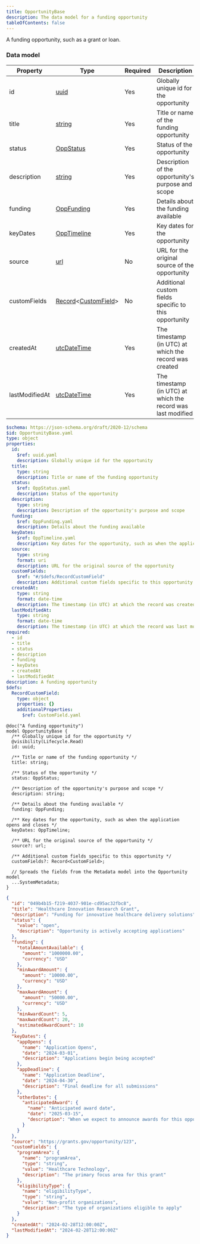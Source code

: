 ```yaml
---
title: OpportunityBase
description: The data model for a funding opportunity
tableOfContents: false
---
```



A funding opportunity, such as a grant or loan.

### Data model

<Tabs>
  <TabItem label="Table">

| Property       | Type                                                                                                                                   | Required | Description                                                  |
| -------------- | -------------------------------------------------------------------------------------------------------------------------------------- | -------- | ------------------------------------------------------------ |
| id             | [uuid](/simpler-grants-protocol/protocol/types/string#uuid)                                                                            | Yes      | Globally unique id for the opportunity                       |
| title          | [string](/simpler-grants-protocol/protocol/types/string#string)                                                                        | Yes      | Title or name of the funding opportunity                     |
| status         | [OppStatus](/simpler-grants-protocol/protocol/models/opp-status)                                                                       | Yes      | Status of the opportunity                                    |
| description    | [string](/simpler-grants-protocol/protocol/types/string#string)                                                                        | Yes      | Description of the opportunity's purpose and scope           |
| funding        | [OppFunding](/simpler-grants-protocol/protocol/models/opp-funding)                                                                     | Yes      | Details about the funding available                          |
| keyDates       | [OppTimeline](/simpler-grants-protocol/protocol/models/opp-timeline)                                                                   | Yes      | Key dates for the opportunity                                |
| source         | [url](/simpler-grants-protocol/protocol/types/string#url)                                                                              | No       | URL for the original source of the opportunity               |
| customFields   | [Record](/simpler-grants-protocol/protocol/types/other#record)\<[CustomField](/simpler-grants-protocol/protocol/fields/custom-field)\> | No       | Additional custom fields specific to this opportunity        |
| createdAt      | [utcDateTime](/simpler-grants-protocol/protocol/types/date#utcdatetime)                                                                | Yes      | The timestamp (in UTC) at which the record was created       |
| lastModifiedAt | [utcDateTime](/simpler-grants-protocol/protocol/types/date#utcdatetime)                                                                | Yes      | The timestamp (in UTC) at which the record was last modified |

  </TabItem>

  <TabItem label="JSON Schema">

```yaml
$schema: https://json-schema.org/draft/2020-12/schema
$id: OpportunityBase.yaml
type: object
properties:
  id:
    $ref: uuid.yaml
    description: Globally unique id for the opportunity
  title:
    type: string
    description: Title or name of the funding opportunity
  status:
    $ref: OppStatus.yaml
    description: Status of the opportunity
  description:
    type: string
    description: Description of the opportunity's purpose and scope
  funding:
    $ref: OppFunding.yaml
    description: Details about the funding available
  keyDates:
    $ref: OppTimeline.yaml
    description: Key dates for the opportunity, such as when the application opens and closes
  source:
    type: string
    format: uri
    description: URL for the original source of the opportunity
  customFields:
    $ref: "#/$defs/RecordCustomField"
    description: Additional custom fields specific to this opportunity
  createdAt:
    type: string
    format: date-time
    description: The timestamp (in UTC) at which the record was created.
  lastModifiedAt:
    type: string
    format: date-time
    description: The timestamp (in UTC) at which the record was last modified.
required:
  - id
  - title
  - status
  - description
  - funding
  - keyDates
  - createdAt
  - lastModifiedAt
description: A funding opportunity
$defs:
  RecordCustomField:
    type: object
    properties: {}
    additionalProperties:
      $ref: CustomField.yaml
```

  </TabItem>

  <TabItem label="TypeSpec">

```tsp
@doc("A funding opportunity")
model OpportunityBase {
  /** Globally unique id for the opportunity */
  @visibility(Lifecycle.Read)
  id: uuid;

  /** Title or name of the funding opportunity */
  title: string;

  /** Status of the opportunity */
  status: OppStatus;

  /** Description of the opportunity's purpose and scope */
  description: string;

  /** Details about the funding available */
  funding: OppFunding;

  /** Key dates for the opportunity, such as when the application opens and closes */
  keyDates: OppTimeline;

  /** URL for the original source of the opportunity */
  source?: url;

  /** Additional custom fields specific to this opportunity */
  customFields?: Record<CustomField>;

  // Spreads the fields from the Metadata model into the Opportunity model
  ...SystemMetadata;
}
```

  </TabItem>

  <TabItem label="Example">

```json
{
  "id": "049b4b15-f219-4037-901e-cd95ac32fbc8",
  "title": "Healthcare Innovation Research Grant",
  "description": "Funding for innovative healthcare delivery solutions",
  "status": {
    "value": "open",
    "description": "Opportunity is actively accepting applications"
  },
  "funding": {
    "totalAmountAvailable": {
      "amount": "1000000.00",
      "currency": "USD"
    },
    "minAwardAmount": {
      "amount": "10000.00",
      "currency": "USD"
    },
    "maxAwardAmount": {
      "amount": "50000.00",
      "currency": "USD"
    },
    "minAwardCount": 5,
    "maxAwardCount": 20,
    "estimatedAwardCount": 10
  },
  "keyDates": {
    "appOpens": {
      "name": "Application Opens",
      "date": "2024-03-01",
      "description": "Applications begin being accepted"
    },
    "appDeadline": {
      "name": "Application Deadline",
      "date": "2024-04-30",
      "description": "Final deadline for all submissions"
    },
    "otherDates": {
      "anticipatedAward": {
        "name": "Anticipated award date",
        "date": "2025-03-15",
        "description": "When we expect to announce awards for this opportunity."
      }
    }
  },
  "source": "https://grants.gov/opportunity/123",
  "customFields": {
    "programArea": {
      "name": "programArea",
      "type": "string",
      "value": "Healthcare Technology",
      "description": "The primary focus area for this grant"
    },
    "eligibilityType": {
      "name": "eligibilityType",
      "type": "string",
      "value": "Non-profit organizations",
      "description": "The type of organizations eligible to apply"
    }
  },
  "createdAt": "2024-02-28T12:00:00Z",
  "lastModifiedAt": "2024-02-28T12:00:00Z"
}
```

  </TabItem>
</Tabs>
